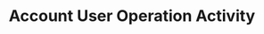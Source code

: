 ---
title: 'Account User Operation Activity'
description: 'Retrieve both incoming and outgoing user operations for a specific account address.'
openapi: 'GET /account/{address}/userop-activity'
---